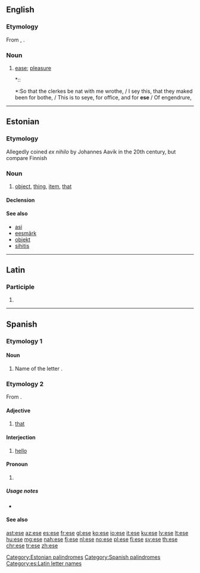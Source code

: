 {{also|Ese|ESE|Eşe|ése|esé|-ese}}
==English==

===Etymology===
From {{etyl|xno|en}} {{term|ese||ease|lang=fro}}, {{etyl|fro|en}} {{term|aise|lang=fro}}.

===Noun===
{{en-noun|?}}

# {{context|obsolete|lang=en}} [[ease]]; [[pleasure]]
#*:{{RQ:Chaucer Canterbury|The Wife of Bath's Prologue and Tale}}:
#*:So that the clerkes be nat with me wrothe, / I sey this, that they maked been for bothe, / This is to seye, for office, and for '''ese''' / Of engendrure,

{{Webster 1913}}

----

==Estonian==

===Etymology===
Allegedly coined ''ex nihilo'' by Johannes Aavik in the 20th century, but compare Finnish {{term|esine|lang=en}}

===Noun===
{{et-noun|eseme|eset}}

# [[object]], [[thing]], [[item]], [[that]]

====Declension====
{{rfinfl|et|noun}}

====See also====
* [[asi#Estonian|asi]]
* [[eesmärk]]
* [[objekt#Estonian|objekt]]
* [[sihitis]]

[[Category:Estonian palindromes]]

----

==Latin==

===Participle===
{{la-part-form|ēse}}

# {{inflection of|ēsus||voc|m|s|lang=la}}

----

==Spanish==

===Etymology 1===

====Noun====
{{es-noun|f}}

# Name of the letter {{term|s|lang=mul}}.

===Etymology 2===
From {{etyl|la|es}} {{term|ipse|lang=la}}.

====Adjective====
{{head|es|adjective|feminine|esa|masculine plural|esos|feminine plural|esas|g=m}}

# {{context|demonstrative|lang=es}} [[that]]

====Interjection====
{{head|es|interjection}}

# {{context|Mexico|informal|lang=es}} [[hello]]

====Pronoun====
{{head|es|adjective|feminine|esa|neuter|eso|masculine plural|esos|feminine plural|esas|neuter plural|esos|g=m}}

# {{context|demonstrative|lang=es}} {{alternative spelling of|ése|lang=es}}

=====Usage notes=====
* {{es-demonstrative-accent-usage}}

====See also====
{{Spanish pronoun}}

[[Category:Spanish palindromes]]
[[Category:es:Latin letter names]]

[[ast:ese]]
[[az:ese]]
[[es:ese]]
[[fr:ese]]
[[gl:ese]]
[[ko:ese]]
[[io:ese]]
[[it:ese]]
[[ku:ese]]
[[lv:ese]]
[[lt:ese]]
[[hu:ese]]
[[mg:ese]]
[[nah:ese]]
[[fj:ese]]
[[nl:ese]]
[[no:ese]]
[[pl:ese]]
[[fi:ese]]
[[sv:ese]]
[[th:ese]]
[[chr:ese]]
[[tr:ese]]
[[zh:ese]]